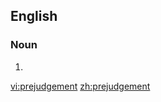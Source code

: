 ==English==

===Noun===
{{en-noun}}

# {{alternative spelling of|prejudgment}}

[[vi:prejudgement]]
[[zh:prejudgement]]